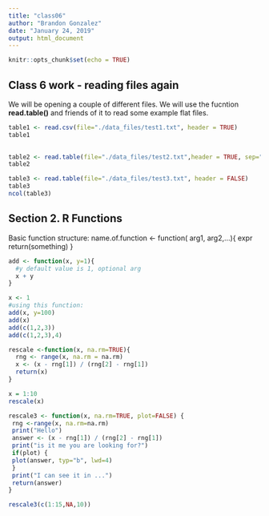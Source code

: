 ```yaml
---
title: "class06"
author: "Brandon Gonzalez"
date: "January 24, 2019"
output: html_document
---
```


```r
knitr::opts_chunk$set(echo = TRUE)
```

## Class 6 work - reading files again

We will be opening a couple of different files. We will use the fucntion **read.table()** and friends of it to read some example flat files.

```r
table1 <- read.csv(file="./data_files/test1.txt", header = TRUE)
table1
  
```

```r
table2 <- read.table(file="./data_files/test2.txt",header = TRUE, sep="$")
table2
```
```r
table3 <- read.table(file="./data_files/test3.txt", header = FALSE)
table3
ncol(table3)
```
## Section 2. R Functions

Basic function structure:
name.of.function <- function( arg1, arg2,...){
  expr
  return(something)
}

```r
add <- function(x, y=1){
  #y default value is 1, optional arg
  x + y
}

x <- 1
#using this function:
add(x, y=100)
add(x)
add(c(1,2,3))
add(c(1,2,3),4)
```

```r
rescale <-function(x, na.rm=TRUE){
  rng <- range(x, na.rm = na.rm)
  x <- (x - rng[1]) / (rng[2] - rng[1])
  return(x)
}

x = 1:10
rescale(x)
```

```r
rescale3 <- function(x, na.rm=TRUE, plot=FALSE) {
 rng <-range(x, na.rm=na.rm)
 print("Hello")
 answer <- (x - rng[1]) / (rng[2] - rng[1])
 print("is it me you are looking for?")
 if(plot) {
 plot(answer, typ="b", lwd=4)
 }
 print("I can see it in ...")
 return(answer)
}

```

```r
rescale3(c(1:15,NA,10))
```

